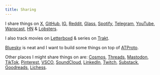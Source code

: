```yaml
---
title: Sharing
---
```


I share things on [X](https://x.com/nikitavoloboev), [GitHub](https://github.com/nikitavoloboev), [IG](https://instagram.com/nikiv.dev), [Reddit](https://reddit.com/user/nikivi), [Glass](https://glass.photo/nikiv), [Spotify](https://open.spotify.com/user/nikitavoloboev), [Telegram](https://t.me/nikivi_channel), [YouTube](https://youtube.com/@nikitavoloboev), [Warpcast](https://warpcast.com/nikiv), [HN](https://news.ycombinator.com/user?id=nikivi) & [Lobsters](https://lobste.rs/~nikivi).

I also track movies on [Letterboxd](https://letterboxd.com/nikivi) & series on [Trakt](https://trakt.tv/users/nikiv).

[Bluesky](https://bsky.app/profile/nikiv.dev) is neat and I want to build some things on top of [ATProto](https://atproto.com).

Other places I might share things on are: [Cosmos](https://cosmos.so/nikiv), [Threads](https://threads.net/@nikitavoloboev), [Mastodon](https://merveilles.town/@nikivi), [TikTok](https://tiktok.com/@nikitavoloboev), [Pinterest](https://pinterest.com/nikitavoloboev), [VSCO](https://vsco.co/nikitavoloboev/gallery), [SoundCloud](https://soundcloud.com/nikitavoloboev), [LinkedIn](https://linkedin.com/in/nikitavoloboev), [Twitch](https://twitch.tv/nikitavoloboev), [Substack](https://substack.com/@nikivi), [Goodreads](https://goodreads.com/nikitavoloboev), [Lichess](https://lichess.org/@/nikivi).
